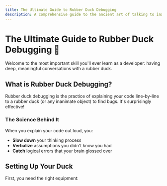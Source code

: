 ```yaml
---
title: The Ultimate Guide to Rubber Duck Debugging
description: A comprehensive guide to the ancient art of talking to inanimate objects for coding enlightenment
---
```


# The Ultimate Guide to Rubber Duck Debugging 🦆

Welcome to the most important skill you'll ever learn as a developer: having deep, meaningful conversations with a rubber duck.

## What is Rubber Duck Debugging?

Rubber duck debugging is the practice of explaining your code line-by-line to a rubber duck (or any inanimate object) to find bugs. It's surprisingly effective!

### The Science Behind It

When you explain your code out loud, you:

- **Slow down** your thinking process
- **Verbalize** assumptions you didn't know you had
- **Catch** logical errors that your brain glossed over

## Setting Up Your Duck

First, you need the right equipment:
